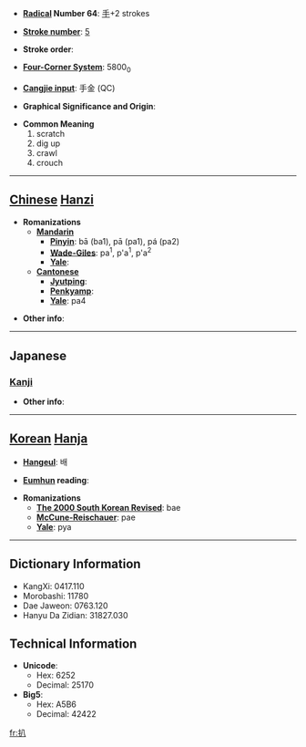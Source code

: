 * '''[[Wiktionary:Chinese radical index| Radical]] Number 64''': [[Wiktionary:Chinese radical index 手|手]]+2 strokes

* '''[[Wiktionary:Chinese total strokes index|Stroke number]]''': [[Wiktionary:Chinese total strokes index 5|5]]

* '''Stroke order''': 

* '''[[Wiktionary:Chinese four corner index|Four-Corner System]]''': 5800<sub>0</sub>

* '''[[Wiktionary:Chinese Cangjie index|Cangjie input]]''': 手金 (QC)

* '''Graphical Significance and Origin''': 

* '''Common Meaning'''
*#scratch
*# dig up
*# crawl
*# crouch


----

== [[Chinese]] [[Hanzi]] ==

* '''Romanizations'''
** '''[[Mandarin]]'''
*** '''[[Pinyin]]''': bā (ba1), pā (pa1), pá (pa2)
*** '''[[Wade-Giles]]''': pa<sup>1</sup>, p'a<sup>1</sup>, p'a<sup>2</sup>
*** '''[[Yale]]''': 
** '''[[Cantonese]]'''
*** '''[[Jyutping]]''':
*** '''[[Penkyamp]]''': 
*** '''[[Yale]]''': pa4

* '''Other info''': 

----

==Japanese==
===[[Kanji]]===
{{kanji|on readings=[[はい]] (hai), [[はつ]] (hatsu), [[はち]] (hachi)|kun readings=[[ぬく]] (nuku), [[さばく]] (sabaku)}}

* '''Other info''':  

----

== [[Korean]] [[Hanja]] ==

* '''[[Hangeul]]''': 배

* '''[[Eumhun]] reading''': 

* '''Romanizations'''
** '''[[The 2000 South Korean Revised Romanization|The 2000 South Korean Revised]]''': bae
** '''[[McCune-Reischauer]]''': pae
** '''[[Yale]]''': pya

----

== Dictionary Information ==

* KangXi: 0417.110
* Morobashi: 11780
* Dae Jaweon: 0763.120
* Hanyu Da Zidian: 31827.030

== Technical Information ==

* '''Unicode''':
** Hex: 6252
** Decimal: 25170
* '''Big5''':
** Hex: A5B6
** Decimal: 42422

[[fr:扒]]